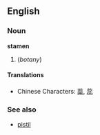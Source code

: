 ==English==
=== Noun ===
'''stamen'''

#(''botany'')

====Translations====
*Chinese Characters: [[蘂]], [[蕊]]

===See also===
*[[pistil]]
